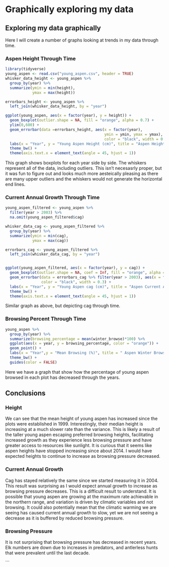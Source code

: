 # Graphically exploring my data

## Exploring my data graphically
Here I will create a number of graphs looking at trends in my data through time.

### Aspen Height Through Time
```r
library(tidyverse)
young_aspen <- read.csv("young_aspen.csv", header = TRUE)
whisker_data_height <- young_aspen %>%
  group_by(year) %>%
  summarize(ymin = min(height),
            ymax = max(height))

errorbars_height <- young_aspen %>% 
  left_join(whisker_data_height, by = "year")

ggplot(young_aspen, aes(x = factor(year), y = height)) +
  geom_boxplot(outlier.shape = NA, fill = "orange", alpha = 0.7) +
  ylim(0,600) +
  geom_errorbar(data =errorbars_height, aes(x = factor(year), 
                                            ymin = ymin, ymax = ymax), 
                                            color = "black", width = 0.3) +
  labs(x = "Year", y = "Young Aspen Height (cm)", title = "Aspen Heights in Northern Yellowston from 1999 to 2022") +
  theme_bw() +
  theme(axis.text.x = element_text(angle = 45, hjust = 1))
```

This graph shows boxplots for each year side by side. The whiskers represent all 
of the data, including outliers. This isn't necesasrly proper, but it was fun to 
figure out and looks much more aesteically pleasing as there are many upper outliers
and the whiskers would not generate the horizontal end lines.

### Current Annual Growth Through Time
```r
young_aspen_filtered <- young_aspen %>% 
  filter(year > 2003) %>% 
  na.omit(young_aspen_filtered$cag)

whisker_data_cag <- young_aspen_filtered %>% 
  group_by(year) %>%
  summarize(ymin = min(cag),
            ymax = max(cag))

errorbars_cag <- young_aspen_filtered %>% 
  left_join(whisker_data_cag, by = "year")


ggplot(young_aspen_filtered, aes(x = factor(year), y = cag)) +
  geom_boxplot(outlier.shape = NA, coef = Inf, fill = "orange", alpha = 0.7) +
  geom_errorbar(data = errorbars_cag %>% filter(year > 2003), aes(x = factor(year), ymin = ymin, ymax = ymax), 
                color = "black", width = 0.3) +
  labs(x = "Year", y = "Young Aspen cag (cm)", title = "Aspen Current Annual Growth in Northern Yellowstone from 2004 to 2022") +
  theme_bw() +
  theme(axis.text.x = element_text(angle = 45, hjust = 1))

```

Similar graph as above, but depicting cag through time.

### Browsing Percent Through Time
```r
young_aspen %>% 
  group_by(year) %>% 
  summarize(browsing_percentage = mean(winter_browse)*100) %>% 
  ggplot(aes(x = year, y = browsing_percentage, color = "orange")) +
  geom_point() +
  labs(x = "Year",y = "Mean Browsing (%)", title = " Aspen Winter Browsing Pressure From 1999 to 2022") +
  theme_bw() +
  guides(color = FALSE)
```

Here we have a graph that show how the percentage of young aspen browsed in each plot has decreased through the years.

## Conclusions

### Height
We can see that the mean height of young aspen has increased since the plots were established in 1999. Interestingly, their median height is increasing at a much slower rate than the variance. This is likely a result of the taller young aspen escaping preferred browsing heights, facilitating increased growth as they experience less browsing pressure and have greater access to resources like sunlight. It is curious that it seems like aspen heights have stopped increasing since about 2014. I would have expected heights to continue to increase as browsing pressure decreased.

### Current Annual Growth
Cag has stayed relatively the same since we started measuring it in 2004. This result was surprising as I would expect annual growth to increase as browsing pressure decreases. This is a difficult result to understand. It is possible that young aspen are growing at the maximum rate achievable in the northern range, and variation is driven by climatic variables and not browsing. It could also potentially mean that the climatic warming we are seeing has caused current annual growth to slow, yet we are not seeing a decrease as it is buffered by reduced browsing pressure. 

### Browsing Pressure
It is not surprising that browsing pressure has decreased in recent years. Elk numbers are down due to increases in predators, and antlerless hunts that were prevalent until the last decade. 

```

